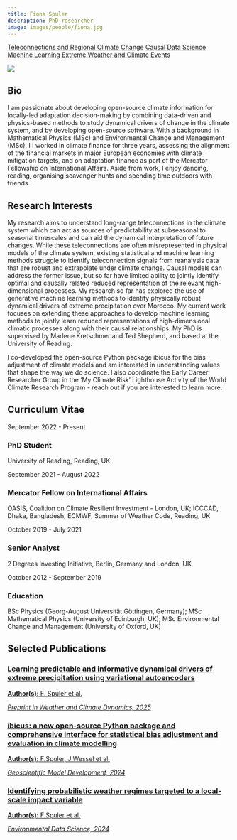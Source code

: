 ```yaml
---
title: Fiona Spuler
description: PhD researcher
image: images/people/fiona.jpg
---
```


<div class="person-tags">
  <a href="/research/teleconnections/index.qmd" class="tag">Teleconnections and Regional Climate Change</a>
  <a href="/research/causality/index.qmd" class="tag">Causal Data Science</a>
  <a href="/research/machine_learning/index.qmd" class="tag">Machine Learning</a>
  <a href="/research/extremes/index.qmd" class="tag">Extreme Weather and Climate Events</a>
</div>


<div class="profile-container">
<div class="profile-image-container">
<img src="/images/people/fiona.jpg" class="profile-image">
<div class="social-icons">
  <a href="mailto:f.r.spuler@pgr.reading.ac.uk" target="_blank">
    <i class="fa-solid fa-envelope"></i>
  </a>
  <a href="https://orcid.org/0009-0003-9358-0699" target="_blank">
    <i class="fa-brands fa-orcid"></i>
  </a>
  <a href="https://www.linkedin.com/in/fiona-spuler-0812a6159/" target="_blank">
    <i class="fa-brands fa-linkedin"></i>
  </a>
  <a href="https://bsky.app/profile/fionaspuler.bsky.social" target="_blank">
    <i class="fa-brands fa-bluesky"></i>
  </a>
</div>
</div>

<div class="bio-content">

## Bio  

I am passionate about developing open-source climate information for locally-led adaptation decision-making by combining data-driven and physics-based methods to study dynamical drivers of change in the climate system, and by developing open-source software. With a background in Mathematical Physics (MSc) and Environmental Change and Management (MSc), I I worked in climate finance for three years, assessing the alignment of the financial markets in major European economies with climate mitigation targets, and on adaptation finance as part of the Mercator Fellowship on International Affairs. Aside from work, I enjoy dancing, reading, organising scavenger hunts and spending time outdoors with friends.


</div>
</div>

## Research Interests

My research aims to understand long-range teleconnections in the climate system which can act as sources of predictability at subseasonal to seasonal timescales and can aid the dynamical interpretation of future changes. While these teleconnections are often misrepresented in physical models of the climate system, existing statistical and machine learning methods struggle to identify teleconnection signals from reanalysis data that are robust and extrapolate under climate change. Causal models can address the former issue, but so far have limited ability to jointly identify optimal and causally related reduced representation of the relevant high-dimensional processes. My research so far has explored the use of generative machine learning methods to identify physically robust dynamical drivers of extreme precipitation over Morocco. My current work focuses on extending these approaches to develop machine learning methods to jointly learn reduced representations of high-dimensional climatic processes along with their causal relationships. My PhD is supervised by Marlene Kretschmer and Ted Shepherd, and based at the University of Reading.

I co-developed the open-source Python package ibicus for the bias adjustment of climate models and am interested in understanding values that shape the way we do science. I also coordinate the Early Career Researcher Group in the 'My Climate Risk' Lighthouse Activity of the World Climate Research Program - reach out if you are interested to learn more.

## Curriculum Vitae <span class="cv-toggle" data-bs-toggle="collapse" data-bs-target="#cv-timeline" aria-expanded="false"></span>

<div id="cv-timeline" class="collapse">
<div class="timeline">
<div class="timeline-item">
<div class="timeline-date">September 2022 - Present</div>
<div class="timeline-content">
<h3>PhD Student</h3>
<p>University of Reading, Reading, UK</p>
</div>
</div>

<div class="timeline-item">
<div class="timeline-date">September 2021 - August 2022</div>
<div class="timeline-content">
<h3>Mercator Fellow on International Affairs</h3>
<p>OASIS, Coalition on Climate Resilient Investment - London, UK; ICCCAD, Dhaka, Bangladesh; ECMWF, Summer of Weather Code, Reading, UK </p>
</div>
</div>

<div class="timeline-item">
<div class="timeline-date">October 2019 - July 2021</div>
<div class="timeline-content">
<h3>Senior Analyst</h3>
<p>2 Degrees Investing Initiative, Berlin, Germany and London, UK</p>
</div>
</div>

<div class="timeline-item">
<div class="timeline-date">October 2012 - September 2019</div>
<div class="timeline-content">
<h3>Education</h3>
<p>BSc Physics (Georg-August Universität Göttingen, Germany); MSc Mathematical Physics (University of Edinburgh, UK); MSc Environmental Change and Management (University of Oxford, UK)</p>
</div>
</div>
</div>
</div>


## Selected Publications


<div class="publications-grid">

<div class="publication-card">
<a href="https://doi.org/10.5194/egusphere-2024-4115" target="_blank">
<h3>Learning predictable and informative dynamical drivers of extreme precipitation using variational autoencoders</h3>
<p><b>Author(s):</b> F. Spuler et al.</p>
<p><i>Preprint in Weather and Climate Dynamics, 2025</i></p>
</a>
</div>

<div class="publication-card">
<a href="https://doi.org/10.5194/gmd-17-1249-2024" target="_blank">
<h3>ibicus: a new open-source Python package and comprehensive interface for statistical bias adjustment and evaluation in climate modelling</h3>
<p><b>Author(s):</b> F.Spuler, J.Wessel et al.</p>
<p><i>Geoscientific Model Development, 2024</i></p>
</a>
</div>

<div class="publication-card">
<a href="https://doi.org/10.1017/eds.2024.29" target="_blank">
<h3>Identifying probabilistic weather regimes targeted to a local-scale impact variable</h3>
<p><b>Author(s):</b> F.Spuler et al.</p>
<p><i>Environmental Data Science, 2024</i></p>
</a>
</div>


</div>
